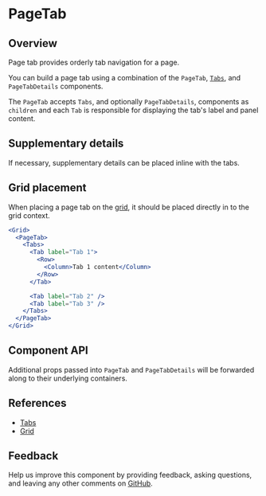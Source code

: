 
# PageTab

## Overview

Page tab provides orderly tab navigation for a page.

You can build a page tab using a combination of the `PageTab`, [`Tabs`](#references), and `PageTabDetails` components.

The `PageTab` accepts `Tabs`, and optionally `PageTabDetails`, components as `children` and each `Tab` is responsible for displaying the tab's label and panel content.

<Canvas>
  <Story id="patterns-unstable-layout-modules-pagetab--default" />
</Canvas>

## Supplementary details

If necessary, supplementary details can be placed inline with the tabs.

<Canvas>
  <Story id="patterns-unstable-layout-modules-pagetab--details" />
</Canvas>

## Grid placement

When placing a page tab on the [grid](#references), it should be placed directly in to the grid context.

```jsx
<Grid>
  <PageTab>
    <Tabs>
      <Tab label="Tab 1">
        <Row>
          <Column>Tab 1 content</Column>
        </Row>
      </Tab>

      <Tab label="Tab 2" />
      <Tab label="Tab 3" />
    </Tabs>
  </PageTab>
</Grid>
```

## Component API

<ArgsTable />

Additional props passed into `PageTab` and `PageTabDetails` will be forwarded along to their underlying containers.

## References

- [Tabs](https://react.carbondesignsystem.com/?path=/docs/tabs)
- [Grid](https://react.carbondesignsystem.com/?path=/docs/grid)

## Feedback

Help us improve this component by providing feedback, asking questions, and leaving any other comments on [GitHub](https://github.com/carbon-design-system/ibm-security/edit/dev/src/components/UNSTABLE__Layout/LayoutModules/PageTab/index.mdx).
